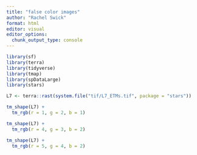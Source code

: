 ```yaml
---
title: "false color images"
author: "Rachel Swick"
format: html
editor: visual
editor_options: 
  chunk_output_type: console
---
```


```r
library(sf)
library(terra)
library(tidyverse)
library(tmap)
library(spDataLarge)
library(stars)
```

```r
L7 <- terra::rast(system.file("tif/L7_ETMs.tif", package = "stars"))

tm_shape(L7) +
  tm_rgb(r = 1, g = 2, b = 1)

tm_shape(L7) +
  tm_rgb(r = 4, g = 3, b = 2)

tm_shape(L7) +
  tm_rgb(r = 5, g = 4, b = 2)
```

